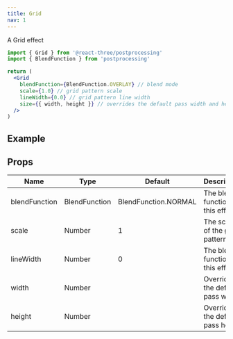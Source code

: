 ```yaml
---
title: Grid
nav: 1
---
```


A Grid effect

```jsx
import { Grid } from '@react-three/postprocessing'
import { BlendFunction } from 'postprocessing'

return (
  <Grid
    blendFunction={BlendFunction.OVERLAY} // blend mode
    scale={1.0} // grid pattern scale
    lineWidth={0.0} // grid pattern line width
    size={{ width, height }} // overrides the default pass width and height
  />
)
```

## Example

<Codesandbox id="9ebpg" />

## Props

| Name          | Type          | Default              | Description                        |
| ------------- | ------------- | -------------------- | ---------------------------------- |
| blendFunction | BlendFunction | BlendFunction.NORMAL | The blend function of this effect. |
| scale         | Number        | 1                    | The scale of the grid pattern.     |
| lineWidth     | Number        | 0                    | The blend function of this effect. |
| width         | Number        |                      | Overrides the default pass width   |
| height        | Number        |                      | Overrides the default pass height  |

